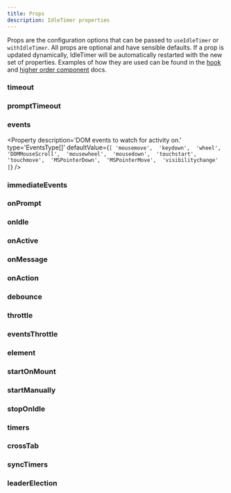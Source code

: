 ```yaml
---
title: Props
description: IdleTimer properties
---
```


Props are the configuration options that can be passed to `useIdleTimer` or
`withIdleTimer`. All props are optional and have sensible defaults. If a prop
is updated dynamically, IdleTimer will be automatically restarted with the new
set of properties. Examples of how they are used can be found in the 
[hook](/docs/api/useIdleTimer) and 
[higher order component](/docs/api/withIdleTimer) docs.

### timeout
<Property 
  description='Activity Timeout in milliseconds.'
  type='number'
  defaultValue='1200000'
/>

### promptTimeout
<Property 
  description='When the user becomes idle, the `onPrompt` function is called and after the prompt timeout in milliseconds is reached, the onIdle function is called.'
  type='number'
  defaultValue='0'
/>

### events
<Property 
  description='DOM events to watch for activity on.'
  type='EventsType[]'
  defaultValue={`[
  'mousemove', 
  'keydown', 
  'wheel', 
  'DOMMouseScroll', 
  'mousewheel', 
  'mousedown', 
  'touchstart', 
  'touchmove', 
  'MSPointerDown', 
  'MSPointerMove', 
  'visibilitychange'
]`}
/>

### immediateEvents
<Property 
  description='DOM events that will bypass the timeout and immediately call onPrompt/onIdle. The events in this array take precedence over the events array.'
  type='EventsType[]'
  defaultValue='[]'
/>

### onPrompt
<Property 
  description='When `promptTimeout` is set, this function is called after the user becomes idle. This is useful for displaying a confirm prompt.  If the prompt timeout is reached, `onIdle` is then called.'
  type='() => void'
  defaultValue='() => {}'
/>

### onIdle
<Property 
  description='Function to call when user is idle.'
  type='() => void'
  defaultValue='() => {}'
/>

### onActive
<Property 
  description='Function to call when user becomes active.'
  type='(event: Event) => void'
  defaultValue='() => {}'
/>

### onMessage
<Property 
  description='Function to call when a `message` event is received.'
  type='(data: string | number | object) => void'
  defaultValue='() => {}'
/>

### onAction
<Property 
  description='Function to call on user activity.'
  type='(event: Event) => void'
  defaultValue='() => {}'
/>

### debounce
<Property 
  description='Debounce the onAction function by setting delay in milliseconds.'
  type='number'
  defaultValue='0'
/>

### throttle
<Property 
  description='Throttle the onAction function by setting delay in milliseconds.'
  type='number'
  defaultValue='0'
/>

### eventsThrottle
<Property 
  description='Throttle the activity events. Useful if you are listening to mouse events. Helps to cut down on cpu usage.'
  type='number'
  defaultValue='200'
/>

### element
<Property 
  description='Element to bind activity listeners to.'
  type='Node'
  defaultValue='document'
/>

### startOnMount
<Property 
  description='Start the timer when the hook mounts.'
  type='boolean'
  defaultValue='true'
/>

### startManually
<Property 
  description='Require the timer to be started manually.'
  type='boolean'
  defaultValue='false'
/>

### stopOnIdle
<Property 
  description='Once the user goes idle the IdleTimer will not reset on user input. Instead, `start()` or `reset()` must be called manually to restart the timer.'
  type='boolean'
  defaultValue='false'
/>

### timers
<Property 
  description='Set custom timers.  By default main thread timers are used to allow for better tree shaking. If you want to use worker thread timers, import them from the package and set them here.'
  type='ITimers'
  defaultValue='{ setTimeout, clearTimeout, setInterval, clearInterval }'
/>

### crossTab
<Property 
  description='Enable cross tab event replication.'
  type='boolean'
  defaultValue='false'
  required
/>

### syncTimers
<Property 
  description='Syncs timers across all tabs. Timers are synced when user input is detected. The value of this property is the duration of the throttle on the sync operation. Setting to 0 disables the feature.'
  type='number'
  defaultValue='0'
/>

### leaderElection
<Property 
  description='Enables the Leader Election feature. Leader Election will assign one tab to be the leader. To determine if a tab is the leader, use the `isLeader` method.'
  type='boolean'
  defaultValue='false'
/>